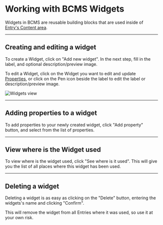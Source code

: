 
# Working with BCMS Widgets

Widgets in BCMS are reusable building blocks that are used inside of [Entry's Content area](/inside-bcms/entries).

---

## Creating and editing a widget

To create a Widget, click on "Add new widget". In the next step, fill in the label, and optional description/preview image.

To edit a Widget, click on the Widget you want to edit and update [Properties](/inside-bcms/properties), or click on the Pen icon beside the label to edit the label or description/preview image.

<Image
  src={widgetsMain}
  alt="Widgets view"
  className="h-auto w-full"
  unoptimized
/>

---

## Adding properties to a widget

To add properties to your newly created widget, click "Add property" button, and select from the list of properties.

---

## View where is the Widget used

To view where is the widget used, click "See where is it used". This will give you the list of all places where this widget has been used.

---

## Deleting a widget

Deleting a widget is as easy as clicking on the "Delete" button, entering the widgets's name and clicking "Confirm".

<Note>
  This will remove the widget from all Entries where it was used, so use it at
  your own risk.
</Note>
